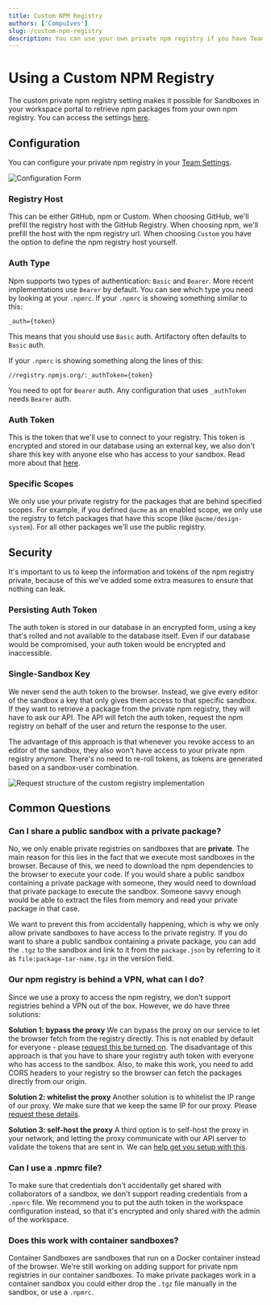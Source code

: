 ```yaml
---
title: Custom NPM Registry
authors: ['CompuIves']
slug: /custom-npm-registry
description: You can use your own private npm registry if you have Team Pro.
---
```



# Using a Custom NPM Registry

The custom private npm registry setting makes it possible for Sandboxes in your
workspace portal to retrieve npm packages from your own npm registry. You can access the settings
[here](https://codesandbox.io/dashboard/settings/npm-registry).

## Configuration

You can configure your private npm registry in your
[Team Settings](https://codesandbox.io/dashboard/settings/npm-registry).

![Configuration Form](../images/custom-npm-registry.jpg)

### Registry Host

This can be either GitHub, npm or Custom. When choosing GitHub, we'll prefill
the registry host with the GitHub Registry. When choosing npm, we'll prefill the
host with the npm registry url. When choosing `Custom` you have the option to
define the npm registry host yourself.

### Auth Type

Npm supports two types of authentication: `Basic` and `Bearer`. More recent
implementations use `Bearer` by default. You can see which type you need by
looking at your `.npmrc`. If your `.npmrc` is showing something similar to this:

```
_auth={token}
```

This means that you should use `Basic` auth. Artifactory often defaults to
`Basic` auth.

If your `.npmrc` is showing something along the lines of this:

```
//registry.npmjs.org/:_authToken={token}
```

You need to opt for `Bearer` auth. Any configuration that uses `_authToken`
needs `Bearer` auth.

### Auth Token

This is the token that we'll use to connect to your registry. This token is
encrypted and stored in our database using an external key, we also don't share
this key with anyone else who has access to your sandbox. Read more about that
[here](#security).

### Specific Scopes

We only use your private registry for the packages that are behind specified
scopes. For example, if you defined `@acme` as an enabled scope, we only use the
registry to fetch packages that have this scope (like `@acme/design-system`).
For all other packages we'll use the public registry.

## Security

It's important to us to keep the information and tokens of the npm registry
private, because of this we've added some extra measures to ensure that nothing
can leak.

### Persisting Auth Token

The auth token is stored in our database in an encrypted form, using a key
that's rolled and not available to the database itself. Even if our database
would be compromised, your auth token would be encrypted and inaccessible.

### Single-Sandbox Key

We never send the auth token to the browser. Instead, we give every editor of
the sandbox a key that only gives them access to that specific sandbox. If they
want to retrieve a package from the private npm registry, they will have to ask
our API. The API will fetch the auth token, request the npm registry on behalf
of the user and return the response to the user.

The advantage of this approach is that whenever you revoke access to an editor
of the sandbox, they also won't have access to your private npm registry
anymore. There's no need to re-roll tokens, as tokens are generated based on a
sandbox-user combination.

![Request structure of the custom registry implementation](../images/custom-registry-infra.jpg)

## Common Questions

### Can I share a public sandbox with a private package?

No, we only enable private registries on sandboxes that are **private**. The
main reason for this lies in the fact that we execute most sandboxes in the
browser. Because of this, we need to download the npm dependencies to the
browser to execute your code. If you would share a public sandbox containing a
private package with someone, they would need to download that private package
to execute the sandbox. Someone savvy enough would be able to extract the files
from memory and read your private package in that case.

We want to prevent this from accidentally happening, which is why we only allow
private sandboxes to have access to the private registry. If you do want to
share a public sandbox containing a private package, you can add the `.tgz` to
the sandbox and link to it from the `package.json` by referring to it as
`file:package-tar-name.tgz` in the version field.

### Our npm registry is behind a VPN, what can I do?

Since we use a proxy to access the npm registry, we don't support registries
behind a VPN out of the box. However, we do have three solutions:

**Solution 1: bypass the proxy** We can bypass the proxy on our service to let
the browser fetch from the registry directly. This is not enabled by default for
everyone - please [request this be turned on](https://codesandbox.io/support).
The disadvantage of this approach is that you have to share your registry auth
token with everyone who has access to the sandbox. Also, to make this work, you
need to add CORS headers to your registry so the browser can fetch the packages
directly from our origin.

**Solution 2: whitelist the proxy** Another solution is to whitelist the IP
range of our proxy. We make sure that we keep the same IP for our proxy. Please
[request these details](https://codesandbox.io/support).

**Solution 3: self-host the proxy** A third option is to self-host the proxy in
your network, and letting the proxy communicate with our API server to validate
the tokens that are sent in. We can
[help get you setup with this](https://codesandbox.io/support).

### Can I use a .npmrc file?

To make sure that credentials don't accidentally get shared with collaborators
of a sandbox, we don't support reading credentials from a `.npmrc` file. We
recommend you to put the auth token in the workspace configuration instead, so
that it's encrypted and only shared with the admin of the workspace.

### Does this work with container sandboxes?

Container Sandboxes are sandboxes that run on a Docker container instead of the
browser. We're still working on adding support for private npm registries in our
container sandboxes. To make private packages work in a container sandbox you
could either drop the `.tgz` file manually in the sandbox, or use a `.npmrc`.
